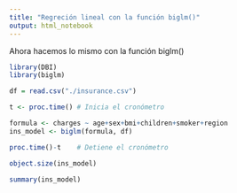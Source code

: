 ```yaml
---
title: "Regreción lineal con la función biglm()"
output: html_notebook
---
```


Ahora hacemos lo mismo con la función biglm()

```r
library(DBI)
library(biglm)
```


```r
df = read.csv("./insurance.csv")

```

```r
t <- proc.time() # Inicia el cronómetro
```

```r
formula <- charges ~ age+sex+bmi+children+smoker+region
ins_model <- biglm(formula, df) 
```

```r
proc.time()-t    # Detiene el cronómetro
```

```r
object.size(ins_model)
```

```r
summary(ins_model)
```



